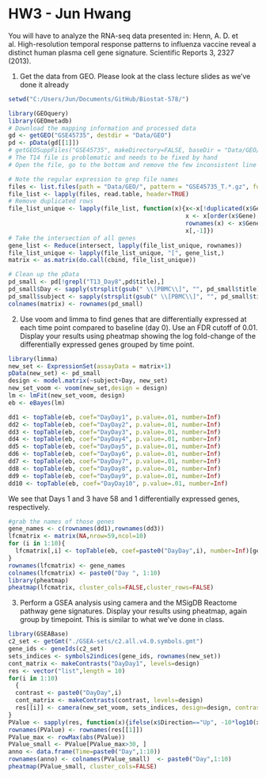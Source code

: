 HW3 - Jun Hwang
========================================================

You will have to analyze the RNA-seq data presented in:
Henn, A. D. et al. High-resolution temporal response patterns to influenza vaccine reveal a distinct human plasma cell gene signature. Scientific Reports 3, 2327 (2013).
  
1. Get the data from GEO. Please look at the class lecture slides as we've done it already


```r
setwd("C:/Users/Jun/Documents/GitHub/Biostat-578/")
```

```r
library(GEOquery)
library(GEOmetadb)
# Download the mapping information and processed data
gd <- getGEO("GSE45735", destdir = "Data/GEO")
pd <- pData(gd[[1]])
# getGEOSuppFiles("GSE45735", makeDirectory=FALSE, baseDir = "Data/GEO/")
# The T14 file is problematic and needs to be fixed by hand
# Open the file, go to the bottom and remove the few inconsistent line at the end

# Note the regular expression to grep file names
files <- list.files(path = "Data/GEO/", pattern = "GSE45735_T.*.gz", full.names = TRUE)
file_list <- lapply(files, read.table, header=TRUE)
# Remove duplicated rows
file_list_unique <- lapply(file_list, function(x){x<-x[!duplicated(x$Gene),]; 
                                                  x <- x[order(x$Gene),]; 
                                                  rownames(x) <- x$Gene;
                                                  x[,-1]})
# Take the intersection of all genes
gene_list <- Reduce(intersect, lapply(file_list_unique, rownames))
file_list_unique <- lapply(file_list_unique, "[", gene_list,)
matrix <- as.matrix(do.call(cbind, file_list_unique))

# Clean up the pData
pd_small <- pd[!grepl("T13_Day8",pd$title),]
pd_small$Day <- sapply(strsplit(gsub(" \\[PBMC\\]", "", pd_small$title),"_"),"[",2)
pd_small$subject <- sapply(strsplit(gsub(" \\[PBMC\\]", "", pd_small$title),"_"),"[",1)
colnames(matrix) <- rownames(pd_small)
```

2. Use voom and limma to find genes that are differentially expressed at each time point compared to baseline (day 0). Use an FDR cutoff of 0.01.
Display your results using pheatmap showing the log fold-change of the differentially expressed genes grouped by time point.  


```r
library(limma)
new_set <- ExpressionSet(assayData = matrix+1)
pData(new_set) <- pd_small
design <- model.matrix(~subject+Day, new_set)
new_set_voom <- voom(new_set,design = design)
lm <- lmFit(new_set_voom, design)
eb <- eBayes(lm)

dd1 <- topTable(eb, coef="DayDay1", p.value=.01, number=Inf)
dd2 <- topTable(eb, coef="DayDay2", p.value=.01, number=Inf)
dd3 <- topTable(eb, coef="DayDay3", p.value=.01, number=Inf)
dd4 <- topTable(eb, coef="DayDay4", p.value=.01, number=Inf)
dd5 <- topTable(eb, coef="DayDay5", p.value=.01, number=Inf)
dd6 <- topTable(eb, coef="DayDay6", p.value=.01, number=Inf)
dd7 <- topTable(eb, coef="DayDay7", p.value=.01, number=Inf)
dd8 <- topTable(eb, coef="DayDay8", p.value=.01, number=Inf)
dd9 <- topTable(eb, coef="DayDay9", p.value=.01, number=Inf)
dd10 <- topTable(eb, coef="DayDay10", p.value=.01, number=Inf)
```

We see that Days 1 and 3 have 58 and 1 differentially expressed genes, respectively.

```r
#grab the names of those genes
gene_names <- c(rownames(dd1),rownames(dd3))
lfcmatrix <- matrix(NA,nrow=59,ncol=10)
for (i in 1:10){
  lfcmatrix[,i] <- topTable(eb, coef=paste0("DayDay",i), number=Inf)[gene_names, "logFC"]
}
rownames(lfcmatrix) <- gene_names
colnames(lfcmatrix) <- paste0("Day ", 1:10)
library(pheatmap)
pheatmap(lfcmatrix, cluster_cols=FALSE,cluster_rows=FALSE)
```
  
  
  
3. Perform a GSEA analysis using camera and the MSigDB Reactome pathway gene signatures. Display your results using pheatmap, again group by timepoint. This is similar to what we've done in class.


```r
library(GSEABase)
c2_set <- getGmt("./GSEA-sets/c2.all.v4.0.symbols.gmt")
gene_ids <- geneIds(c2_set)
sets_indices <- symbols2indices(gene_ids, rownames(new_set))
cont_matrix <- makeContrasts("DayDay1", levels=design)
res <- vector("list",length = 10)
for(i in 1:10)
  {
  contrast <- paste0("DayDay",i)
  cont_matrix <- makeContrasts(contrast, levels=design)
  res[[i]] <- camera(new_set_voom, sets_indices, design=design, contrast=cont_matrix, sort=FALSE)
}
PValue <- sapply(res, function(x){ifelse(x$Direction=="Up", -10*log10(x$PValue), 10*log10(x$PValue))})
rownames(PValue) <- rownames(res[[1]])
PValue_max <- rowMax(abs(PValue))
PValue_small <- PValue[PValue_max>30, ]
anno <- data.frame(Time=paste0("Day",1:10))
rownames(anno) <- colnames(PValue_small)  <- paste0("Day",1:10)
pheatmap(PValue_small, cluster_cols=FALSE)

```




